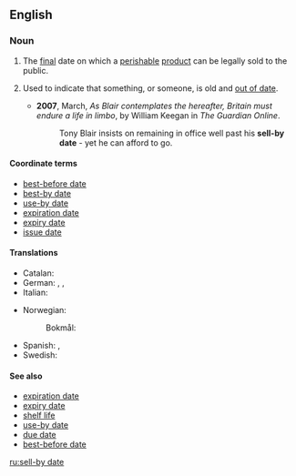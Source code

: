 ==English==

===Noun===
{{en-noun|head=[[sell]]-[[by]] [[date]]}}

# The [[final]] date on which a [[perishable]] [[product]] can be legally sold to the public.
# {{lb|en|idiomatic|by extension}} Used to indicate that something, or someone, is old and [[out of date]].
#* '''2007''', March, ''As Blair contemplates the hereafter, Britain must endure a life in limbo'', by William Keegan in ''The Guardian Online''.
#*: Tony Blair insists on remaining in office well past his '''sell-by date''' - yet he can afford to go.

====Coordinate terms====
* [[best-before date]]
* [[best-by date]]
* [[use-by date]]
* [[expiration date]]
* [[expiry date]]
* [[issue date]]

====Translations====
{{trans-top|final date on which a product can be sold}}
* Catalan: {{t|ca|data de caducitat|f}}
* German: {{t+|de|Mindesthaltbarkeitsdatum|n}}, {{t+|de|MHD}}, {{t+|de|Verfallsdatum|n}}
* Italian: {{t|it|data di scadenza|f}}
{{trans-mid}}
* Norwegian:
*: Bokmål: {{t|nb|[[siste]] [[salgsdato]]|m}}
* Spanish: {{t|es|fecha de caducidad|f}}, {{t|es|fecha de vencimiento|f}}
* Swedish: {{t|sv|bäst före-datum|n}}
{{trans-bottom}}

====See also====
* [[expiration date]]
* [[expiry date]]
* [[shelf life]]
* [[use-by date]]
* [[due date]]
* [[best-before date]]

[[ru:sell-by date]]